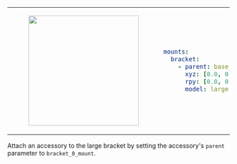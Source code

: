 <table>
<tr>
<td>
<center>
<figure>
    <img src={require("./img/bracket_large.png").default} width="250" />
</figure>
</center>
</td>
<td>

```yaml
mounts:
  bracket:
    - parent: base_link
      xyz: [0.0, 0.0, 0.0]
      rpy: [0.0, 0.0, 0.0]
      model: large
```
</td>
</tr>
</table>

Attach an accessory to the large bracket by setting the accessory's `parent` parameter to `bracket_0_mount`.
